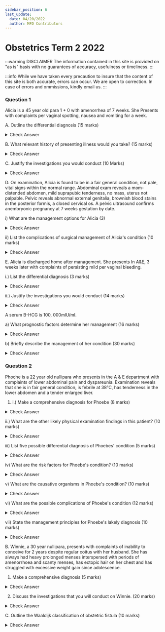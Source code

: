 ```yaml
---
sidebar_position: 6
last_update:
  date: 04/20/2022
  author: MFD Contributors
---
```


# Obstetrics Term 2 2022

:::warning DISCLAIMER
The information contained in this site is provided on "as is" basis with no guarantees of accuracy, usefulness or timeliness.
:::

:::info
While we have taken every precaution to insure that the content of this site is both accurate, errors can occur. We are open to correction. In case of errors and ommissions, kindly email us.
:::

### Question 1

Alicia is a 45 year old para 1 + 0 with amenorrhea of 7 weeks. She Presents with complaints per vaginal spotting, nausea and vomiting for a week.


A. Outline the differential diagnosis (15 marks)

<details>
<summary>Check Answer</summary>

</details>

B. What relevant history of presenting illness would you take? (15 marks)

<details>
<summary>Check Answer</summary>

</details>

C. Justify the investigations you would conduct (10 Marks)

<details>
<summary>Check Answer</summary>

</details>

D. On examination, Alicia is found to be in a fair general condition, not pale, vital signs within the normal range. Abdominal exam reveals a mom-distended abdomen, mild suprapubic tenderness, no mass, uterus not palpable. Pelvic reveals abnormal external genitalia, brownish blood stains in the posterior formis, a closed cervical os. A pelvic ultrasound confirms anembryonic pregnancy at 7 weeks gestation by date.


i) What are the management options for Alicia (3)

<details>
<summary>Check Answer</summary>

</details>


ii) List the complications of surgical management of Alicia's condition (10 marks)

<details>
<summary>Check Answer</summary>

</details>

E. Alicia is discharged home after management. She presents In A&E, 3 weeks later with complaints of persisting mild per vaginal bleeding. 


i.) List the differential diagnosis (3 marks)

<details>
<summary>Check Answer</summary>

</details>

ii.) Justify the investigations you would conduct (14 marks)

<details>
<summary>Check Answer</summary>

</details>

A serum  B-HCG is 100, 000mlU/ml.


a) What prognostic factors determine her management (16 marks)

<details>
<summary>Check Answer</summary>

</details>

b) Briefly describe the management of her condition (30 marks)

<details>
<summary>Check Answer</summary>

</details>

### Question 2

Phoche is a 22 year old nullipara who presents in the A & E department with complaints of lower abdominal pain and dyspareunia. Examination reveals that she is in fair general condition, is febrile at 38°C, has tenderness in the lower abdomen and a tender enlarged liver.

1. i.) Make a comprehensive diagnosis for Phoebe (8 marks)

<details>
<summary>Check Answer</summary>

</details>

ii.) What are the other likely physical examination findings in this patient? (10 marks)

<details>
<summary>Check Answer</summary>

</details>

iii) List five possible differential diagnosis of Phoebes' condition (5 marks)

<details>
<summary>Check Answer</summary>

</details>

iv) What are the risk factors for Phoebe's condition? (10 marks)

<details>
<summary>Check Answer</summary>

</details>

v) What are the causative organisms in Phoebe's condition? (10 marks) 

<details>
<summary>Check Answer</summary>

</details>

vi) What are the possible complications of Phoebe's condition (12 marks) 

<details>
<summary>Check Answer</summary>

</details>

vii) State the management principles for Phoebe's lakely diagnosis (10 marks)

<details>
<summary>Check Answer</summary>

</details>

B. Winnie, a 30 year nullipara, presents with complaints of inability to conceive for 2 years despite regular coitus with her husband. She has always had heavy prolonged menses interspersed with periods of amenorrhoea and scanty menses, has ectopic hair on her chest and has struggled with excessive weight gain since adolescence.


1. Make a comprehensive diagnosis (5 marks)

<details>
<summary>Check Answer</summary>

</details>

2. Discuss the investigations that you will conduct on Winnie. (20 marks)

<details>
<summary>Check Answer</summary>

</details>

C. Outline the Waaldijk classification of obstetric fistula (10 marks)

<details>
<summary>Check Answer</summary>

</details>